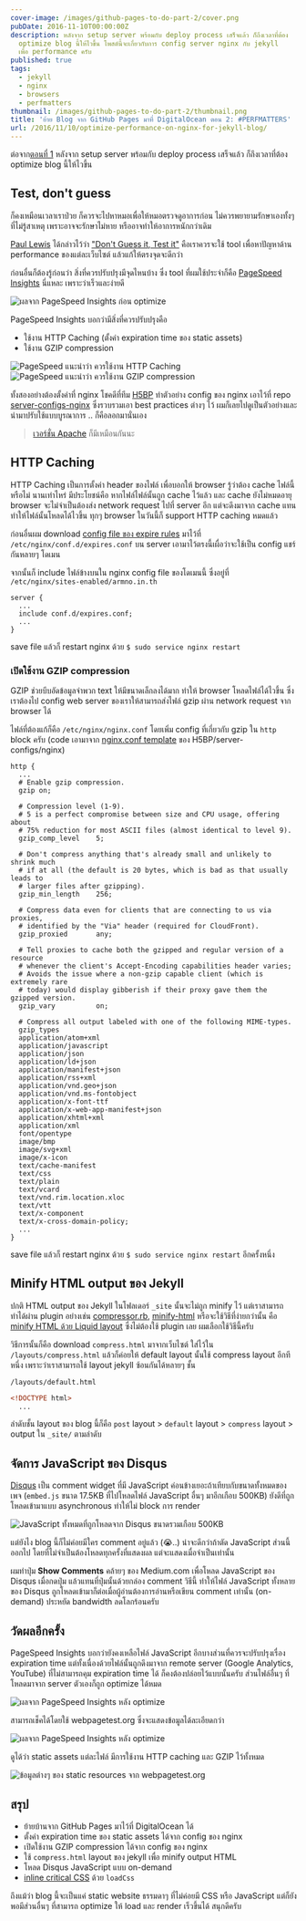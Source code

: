 ```yaml
---
cover-image: /images/github-pages-to-do-part-2/cover.png
pubDate: 2016-11-10T00:00:00Z
description: หลังจาก setup server พร้อมกับ deploy process เสร็จแล้ว ก็ถึงเวลาที่ต้อง
  optimize blog นี้ให้ไวขึ้น โพสต์นี้จะเกี่ยวกับการ config server nginx กับ jekyll
  เพื่อ performance ครับ
published: true
tags:
  - jekyll
  - nginx
  - browsers
  - perfmatters
thumbnail: /images/github-pages-to-do-part-2/thumbnail.png
title: 'ย้าย Blog จาก GitHub Pages มาที่ DigitalOcean ตอน 2: #PERFMATTERS'
url: /2016/11/10/optimize-performance-on-nginx-for-jekyll-blog/
---
```


ต่อจาก[ตอนที่ 1](https://armno.in.th/2016/11/08/moving-from-github-pages-to-digital-ocean/) หลังจาก setup server พร้อมกับ deploy process เสร็จแล้ว ก็ถึงเวลาที่ต้อง optimize blog นี้ให้ไวขึ้น

## Test, don't guess

ก็คงเหมือนเวลาเราป่วย ก็ควรจะไปหาหมอเพื่อให้หมอตรวจดูอาการก่อน ไม่ควรพยายามรักษาเองทั้งๆ ที่ไม่รู้สาเหตุ เพราะอาจจะรักษาไม่หาย หรืออาจทำให้อาการหนักกว่าเดิม

[Paul Lewis](https://aerotwist.com) ได้กล่าวไว้ว่า ["Don't Guess it, Test it"](https://aerotwist.com/blog/dont-guess-it-test-it/) คือเราควรจะใช้ tool เพื่อหาปัญหาด้าน performance ของแต่ละเว็บไซต์ แล้วแก้ให้ตรงจุดจะดีกว่า

ก่อนอื่นก็ต้องรู้ก่อนว่า สิ่งที่ควรปรับปรุงมีจุดไหนบ้าง ซึ่ง tool ที่ผมใช้ประจำก็คือ [PageSpeed Insights](https://developers.google.com/speed/pagespeed/insights/) นี่แหละ เพราะว่าเร็วและง่ายดี

<div class="text-center">
  <img src="/images/github-pages-to-do-part-2/pagespeed-summary.png"
  srcset="/images/github-pages-to-do-part-2/pagespeed-summary-2x.png 2x" alt="ผลจาก PageSpeed Insights ก่อน optimize" />
</div>

PageSpeed Insights บอกว่ามีสิ่งที่ควรปรับปรุงคือ

- ใช้งาน HTTP Caching (ตั้งค่า expiration time ของ static assets)
- ใช้งาน GZIP compression

<div class="text-center">
  <img src="/images/github-pages-to-do-part-2/pagespeed-browser-caching.png"
  srcset="/images/github-pages-to-do-part-2/pagespeed-browser-caching-2x.png 2x" alt="PageSpeed แนะนำว่า ควรใช้งาน HTTP Caching" />
</div>

<div class="text-center">
  <img src="/images/github-pages-to-do-part-2/pagespeed-gzip.png"
  srcset="/images/github-pages-to-do-part-2/pagespeed-gzip-2x.png 2x" alt="PageSpeed แนะนำว่า ควรใช้งาน GZIP compression" />
</div>

ทั้งสองอย่างต้องตั้งค่าที่ nginx โชคดีที่ทีม [H5BP](https://github.com/h5bp/) ทำตัวอย่าง config ของ nginx เอาไว้ที่ repo [server-configs-nginx](https://github.com/h5bp/server-configs-nginx) ซึ่งรวบรวมเอา best practices ต่างๆ ไว้ ผมก็เลยไปดูเป็นตัวอย่างและนำมาปรับใช้แบบบูรณาการ .. ก็คือลอกมานั่นเอง

> [เวอร์ชั่น Apache](https://github.com/h5bp/server-configs-apache) ก็มีเหมือนกันนะ

## HTTP Caching

HTTP Caching เป็นการตั้งค่า header ของไฟล์ เพื่อบอกให้ browser รู้ว่าต้อง cache ไฟล์นี้หรือไม่ นานเท่าไหร่ มีประโยชน์คือ หากไฟล์ไฟล์นั้นถูก cache ไว้แล้ว และ cache ยังไม่หมดอายุ browser จะไม่จำเป็นต้องส่ง network request ไปที่ server อีก แต่จะดึงมาจาก cache แทน ทำให้ไฟล์นั้นโหลดได้ไวขึ้น ทุกๆ browser ในวันนี้ก็ support HTTP caching หมดแล้ว

ก่อนอื่นผม download [config file ของ expire rules](https://github.com/h5bp/server-configs-nginx/blob/master/h5bp/location/expires.conf) มาไว้ที่ `/etc/nginx/conf.d/expires.conf` บน server เอามาไว้ตรงนี้เผื่อว่าจะใช้เป็น config แชร์กันหลายๆ  โดเมน

จากนั้นก็ include ไฟล์ข้างบนใน nginx config file ของโดเมนนี้ ซึ่งอยู่ที่ `/etc/nginx/sites-enabled/armno.in.th`

```
server {
  ...
  include conf.d/expires.conf;
  ...
}
```

save file แล้วก็ restart nginx ด้วย `$ sudo service nginx restart`


### เปิดใช้งาน GZIP compression

GZIP ช่วยบีบอัดข้อมูลจำพวก text ให้มีขนาดเล็กลงได้มาก ทำให้ browser โหลดไฟล์ได้ไวขึ้น ซึ่งเราต้องไป config web server ของเราให้สามารถส่งไฟล์ gzip ผ่าน network request จาก browser ได้

ไฟล์ที่ต้องแก้ก็คือ `/etc/nginx/nginx.conf` โดยเพิ่ม config ที่เกี่ยวกับ gzip ใน `http` block ครับ (code เอามาจาก [nginx.conf template](https://github.com/h5bp/server-configs-nginx/blob/master/nginx.conf) ของ H5BP/server-configs/nginx)

```
http {
  ...
  # Enable gzip compression.
  gzip on;

  # Compression level (1-9).
  # 5 is a perfect compromise between size and CPU usage, offering about
  # 75% reduction for most ASCII files (almost identical to level 9).
  gzip_comp_level    5;

  # Don't compress anything that's already small and unlikely to shrink much
  # if at all (the default is 20 bytes, which is bad as that usually leads to
  # larger files after gzipping).
  gzip_min_length    256;

  # Compress data even for clients that are connecting to us via proxies,
  # identified by the "Via" header (required for CloudFront).
  gzip_proxied       any;

  # Tell proxies to cache both the gzipped and regular version of a resource
  # whenever the client's Accept-Encoding capabilities header varies;
  # Avoids the issue where a non-gzip capable client (which is extremely rare
  # today) would display gibberish if their proxy gave them the gzipped version.
  gzip_vary          on;

  # Compress all output labeled with one of the following MIME-types.
  gzip_types
  application/atom+xml
  application/javascript
  application/json
  application/ld+json
  application/manifest+json
  application/rss+xml
  application/vnd.geo+json
  application/vnd.ms-fontobject
  application/x-font-ttf
  application/x-web-app-manifest+json
  application/xhtml+xml
  application/xml
  font/opentype
  image/bmp
  image/svg+xml
  image/x-icon
  text/cache-manifest
  text/css
  text/plain
  text/vcard
  text/vnd.rim.location.xloc
  text/vtt
  text/x-component
  text/x-cross-domain-policy;
  ...
}
```

save file แล้วก็ restart nginx ด้วย `$ sudo service nginx restart` อีกครั้งหนึ่ง

## Minify HTML output ของ Jekyll

ปกติ HTML output ของ Jekyll ในโฟลเดอร์ `_site` นั้นจะไม่ถูก minify ไว้ แต่เราสามารถทำได้ผ่าน plugin อย่างเช่น [compressor.rb](https://gist.github.com/mytharcher/2758691), [minify-html](https://github.com/octopress/minify-html) หรือจะใช้วิธีที่ง่ายกว่านั้น คือ [minify HTML ด้วย Liquid layout](https://jch.penibelst.de/) ซึ่งไม่ต้องใช้ plugin เลย ผมเลือกใช้วิธีนี้ครับ

วิธีการนั้นก็คือ download `compress.html` มาจากเว็บไซต์ ใส่ไว้ใน `/layouts/compress.html` แล้วก็ค่อยให้ default layout นั้นใช้ compress layout อีกทีหนึ่ง เพราะว่าเราสามารถใช้ layout jekyll ซ้อนกันได้หลายๆ ชั้น

`/layouts/default.html`

```html
<!DOCTYPE html>
  ...
```

ลำดับชั้น layout ของ blog นี้ก็คือ `post` layout > `default` layout > `compress` layout > output ใน `_site/` ตามลำดับ

## จัดการ JavaScript ของ Disqus

[Disqus](https://disqus.com) เป็น comment widget ที่มี JavaScript ค่อนข้างเยอะถ้าเทียบกับขนาดทั้งหมดของเพจ (`embed.js` ขนาด 17.5KB ที่ไปโหลดไฟล์ JavaScript อื่นๆ มาอีกเกือบ 500KB) ยังดีที่ถูกโหลดเข้ามาแบบ asynchronous ทำให้ไม่ block การ render

<div class="text-center">
  <img src="/images/github-pages-to-do-part-2/disqus-javascripts.png"
  srcset="/images/github-pages-to-do-part-2/disqus-javascripts-2x.png 2x" alt="JavaScript ทั้งหมดที่ถูกโหลดจาก Disqus ขนาดรวมเกือบ 500KB" />
</div>

แต่ยังไง blog นี้ก็ไม่ค่อยมีใคร comment อยู่แล้ว (😭..) น่าจะดีกว่าถ้าตัด JavaScript ส่วนนี้ออกไป โดยที่ไม่จำเป็นต้องโหลดทุกครั้งที่แสดงผล แต่จะแสดงเมื่อจำเป็นเท่านั้น

ผมทำปุ่ม **Show Comments** คล้ายๆ ของ Medium.com เพื่อโหลด JavaScript ของ Disqus เมื่อกดปุ่ม แล้วแทนที่ปุ่มนั้นด้วยกล่อง comment วิธีนี้ ทำให้ไฟล์ JavaScript ทั้งหลายของ Disqus ถูกโหลดเข้ามาก็ต่อเมื่อผู้อ่านต้องการอ่านหรือเขียน comment เท่านั้น (on-demand) ประหยัด bandwidth ลดโลกร้อนครับ


## วัดผลอีกครั้ง

PageSpeed Insights บอกว่ายังคงเหลือไฟล์ JavaScript อีกบางส่วนที่ควรจะปรับปรุงเรื่อง expiration time แต่ทั้งเนื่องด้วยไฟล์นั้นถูกดึงมาจาก remote server (Google Analytics, YouTube) ที่ไม่สามารถคุม expiration time ได้ ก็คงต้องปล่อยไว้แบบนั้นครับ ส่วนไฟล์อื่นๆ ที่โหลดมาจาก server ตัวเองก็ถูก optimize ได้หมด

<div class="text-center">
  <img src="/images/github-pages-to-do-part-2/result-pagespeed.png"
  srcset="/images/github-pages-to-do-part-2/result-pagespeed-2x.png 2x" alt="ผลจาก PageSpeed Insights หลัง optimize" />
</div>

สามารถเช็คได้โดยใช้ webpagetest.org ซึ่งจะแสดงข้อมูลได้ละเอียดกว่า

<div class="text-center">
  <img src="/images/github-pages-to-do-part-2/webpagetest-overview.png"
  srcset="/images/github-pages-to-do-part-2/webpagetest-overview-2x.png 2x" alt="ผลจาก PageSpeed Insights หลัง optimize" />
</div>

ดูได้ว่า static assets แต่ละไฟล์ มีการใช้งาน HTTP caching และ GZIP ไว้ทั้งหมด

<div class="text-center">
  <img src="/images/github-pages-to-do-part-2/webpagetest-static-assets.png"
  srcset="/images/github-pages-to-do-part-2/webpagetest-static-assets-2x.png 2x" alt="ข้อมูลต่างๆ ของ static resources จาก webpagetest.org" />
</div>

## สรุป

- ย้ายบ้านจาก GitHub Pages มาไว้ที่ DigitalOcean ได้
- ตั้งค่า expiration time ของ static assets ได้จาก config ของ nginx
- เปิดใช้งาน GZIP compression ได้จาก config ของ nginx
- ใช้ `compress.html` layout ของ jekyll เพื่อ minify output HTML
- โหลด Disqus JavaScript แบบ on-demand
- [inline critical CSS](https://armno.in.th/2015/05/04/use-loadcss-to-improve-rendering-performance/) ด้วย `loadCss`

ถึงแม้ว่า blog นี้จะเป็นแค่ static website ธรรมดาๆ ที่ไม่ค่อยมี CSS หรือ JavaScript แต่ก็ยังพอมีส่วนอื่นๆ ที่สามารถ optimize ให้ load และ render เร็วขึ้นได้ สนุกดีครับ
